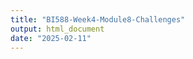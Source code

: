 ```yaml
---
title: "BI588-Week4-Module8-Challenges"
output: html_document
date: "2025-02-11"
---
```












